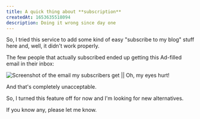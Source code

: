 ```yaml
---
title: A quick thing about **subscription**
createdAt: 1653635518094
description: Doing it wrong since day one
---
```


So, I tried this service to add some kind of easy "subscribe to my blog" stuff here and, well, it didn't work properly.

The few people that actually subscribed ended up getting this Ad-filled email in their inbox:

![Screenshot of the email my subscribers get || Oh, my eyes hurt!](./ads.png)

And that's completely unacceptable.

So, I turned this feature off for now and I'm looking for new alternatives.

If you know any, please let me know.
